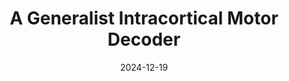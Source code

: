 ---
title: A Generalist Intracortical Motor Decoder
date: "2024-12-19"
pub_info: In submission
authors:
    - Joel Ye
    - Fabio Rizzoglio
    - Adam Smoulder
    - Hongwei Mao
    - Xuan Ma
    - Patrick Marino
    - Raeed Chowdhury
    - Dalton Moore
    - Gary Blumenthal
    - William Hockeimer
    - Nicolas G. Kunigk
    - J. Patrick Mayo
    - Adam Rouse
    - Aaron Batista
    - Steven Chase
    - Charles Greenspon
    - Lee Miller
    - Nicholas Hatsopoulos
    - Andrew Schwartz
    - Jennifer L. Collinger
    - Leila Wehbe
    - Robert Gaunt
code: https://github.com/joel99/ndt3
paper: https://doi.org/10.1101/2025.02.02.634313
video: https://www.youtube.com/watch?v=niSFDWHijoE
image: "ndt3.png"
---